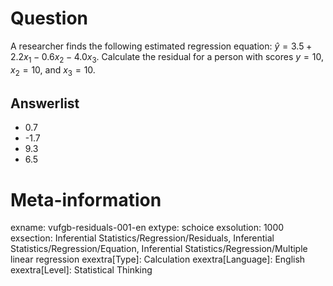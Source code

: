 Question
========
A researcher finds the following estimated regression equation: $\hat{y} = 3.5 + 2.2 x_1 - 0.6 x_2 - 4.0 x_3$. Calculate the residual for a person with scores $y = 10$, $x_2 = 10$, and $x_3 = 10$.

Answerlist
----------
* 0.7
* -1.7
* 9.3
* 6.5

Meta-information
================
exname: vufgb-residuals-001-en
extype: schoice
exsolution: 1000
exsection: Inferential Statistics/Regression/Residuals, Inferential Statistics/Regression/Equation, Inferential Statistics/Regression/Multiple linear regression
exextra[Type]: Calculation
exextra[Language]: English
exextra[Level]: Statistical Thinking
